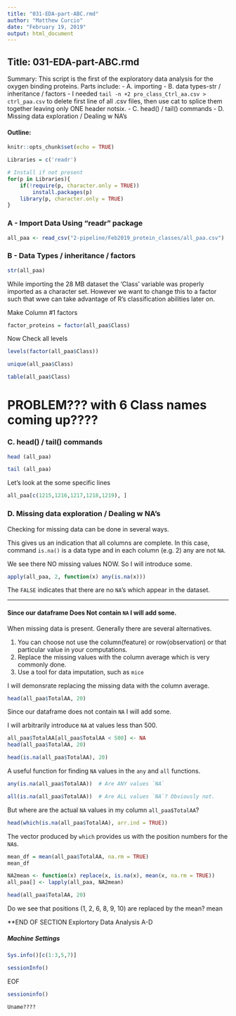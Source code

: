 ```yaml
---
title: "031-EDA-part-ABC.rmd"
author: "Matthew Curcio"
date: "February 19, 2019"
output: html_document
---
```



## Title: 031-EDA-part-ABC.rmd

Summary: This script is the first of the exploratory data analysis for the oxygen binding proteins. Parts include:
- A. importing
- B. data types-str / inheritance / factors
  - I needed `tail -n +2 pro_class_Ctrl_aa.csv > ctrl_paa.csv` to delete first line of all .csv files, then use cat to splice them together leaving only ONE header notsix.
- C. head() / tail() commands
- D. Missing data exploration / Dealing w NA’s

#### Outline: 

```r
knitr::opts_chunk$set(echo = TRUE)

Libraries = c('readr')

# Install if not present
for(p in Libraries){
    if(!require(p, character.only = TRUE))
        install.packages(p)
    library(p, character.only = TRUE)
}
```

### A - Import Data Using "readr" package
```r
all_paa <- read_csv("2-pipeline/Feb2019_protein_classes/all_paa.csv")
```


### B - Data Types / inheritance / factors
```r
str(all_paa)
```


While importing the 28 MB dataset the 'Class' variable was properly imported as a character set. However we want to change this to a factor such that wwe can take advantage of R's classification abilities later on.

Make Column #1 factors
```r
factor_proteins = factor(all_paa$Class)
```

Now Check all levels
```r
levels(factor(all_paa$Class))  
```

```r
unique(all_paa$Class)
```


```r
table(all_paa$Class)
```

# PROBLEM??? with 6 Class names coming up????


### C. head() / tail() commands
```r
head (all_paa)
```

```r
tail (all_paa)
```

Let's look at the some specific lines
```r
all_paa[c(1215,1216,1217,1218,1219), ]
```


### D. Missing data exploration / Dealing w NA’s

Checking for missing data can be done in several ways. 

This gives us an indication that all columns are complete. In this case, command `is.na()` is a data type and in each column (e.g. 2) any are not `NA`.

We see there NO missing values NOW. So I will introduce some.

```r
apply(all_paa, 2, function(x) any(is.na(x)))
```

The `FALSE` indicates that there are no `NA`'s which appear in the dataset. 

--- 

#### Since our dataframe Does Not contain `NA` I will add some. 

When missing data is present. Generally there are several alternatives.

1. You can choose not use the column(feature) or row(observation) or that particular value in your computations.
2. Replace the missing values with the column average which is very commonly done.
3. Use a tool for data imputation, such as `mice`

I will demonsrate replacing the missing data with the column average.

```r
head(all_paa$TotalAA, 20)
```

Since our dataframe does not contain `NA` I will add some. 

I will arbitrarily introduce `NA` at values less than 500.

```r
all_paa$TotalAA[all_paa$TotalAA < 500] <- NA
head(all_paa$TotalAA, 20)
```



```r
head(is.na(all_paa$TotalAA), 20)
```

A useful function for finding `NA` values in the `any` and `all` functions.

```r
any(is.na(all_paa$TotalAA))  # Are ANY values `NA`
```

```r
all(is.na(all_paa$TotalAA))  # Are ALL values `NA`? Obviously not.
```

But where are the actual `NA` values in my column `all_paa$TotalAA`? 
```r
head(which(is.na(all_paa$TotalAA), arr.ind = TRUE))
```

The vector produced by `which` provides us with the position numbers for the `NA`s.

```r
mean_df = mean(all_paa$TotalAA, na.rm = TRUE)
mean_df
```

```r
NA2mean <- function(x) replace(x, is.na(x), mean(x, na.rm = TRUE))
all_paa[] <- lapply(all_paa, NA2mean)

head(all_paa$TotalAA, 20)
```

Do we see that positions (1, 2, 6, 8, 9, 10) are replaced by the mean?
mean


**END OF SECTION Explortory Data Analysis A-D



##### Machine Settings

```r
Sys.info()[c(1:3,5,7)]
```

```r
sessionInfo()
```

EOF



















```r
sessioninfo()
```

```r
Uname????
```